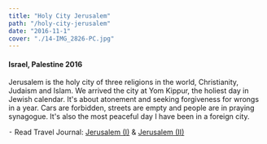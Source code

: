 ```yaml
---
title: "Holy City Jerusalem"
path: "/holy-city-jerusalem"
date: "2016-11-1"
cover: "./14-IMG_2826-PC.jpg"
---
```


#### Israel, Palestine 2016

Jerusalem is the holy city of three religions in the world, Christianity, Judaism and Islam. We arrived the city at Yom Kippur, the holiest day in Jewish calendar. It's about atonement and seeking forgiveness for wrongs in a year. Cars are forbidden, streets are empty and people are in praying synagogue. It's also the most peaceful day I have been in a foreign city.

︎ Read Travel Journal: [Jerusalem (I)](https://medium.com/desktop-of-samuel-wong/%E4%BB%A5%E7%B4%84%E9%81%8A%E8%A8%98-%E5%9C%8D%E7%89%86%E5%85%A7%E5%A4%96-%E8%80%B6%E8%B7%AF%E6%92%92%E5%86%B7-cde1bfce8053) & [Jerusalem (II)](https://medium.com/desktop-of-samuel-wong/%E4%BB%A5%E7%B4%84%E9%81%8A%E8%A8%98-%E7%B5%A6%E8%80%B6%E8%B7%AF%E6%92%92%E5%86%B7%E4%B8%80%E5%A4%A9%E7%9A%84%E5%AE%89%E9%9D%9C-ed5f9db8b01)


<GridBlock>
<ZoomImage src={IMG_2072} />
<ZoomImage src={IMG_2135} />
</GridBlock>

<GridBlock>
<ZoomImage src={IMG_2244} />
<ZoomImage src={IMG_2247} />
</GridBlock>

<GridBlock>
<ZoomImage src={IMG_2250} />
<ZoomImage src={IMG_2253} />
</GridBlock>

<ZoomImage src={IMG_2254} />
<ZoomImage src={IMG_2287} />

<ZoomImage src={IMG_2290} />
<ZoomImage src={IMG_2617} />

<ZoomImage src={IMG_2632} />
<ZoomImage src={IMG_2638} />
<ZoomImage src={IMG_2676} />
<ZoomImage src={IMG_2826} />